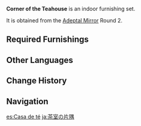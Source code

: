 {{Furnishing Infobox
|id             = 350005
|image          = Furnishing Set Corner of the Teahouse Display.png
|category       = Indoor Set
|subcategory    = Set
|quality        = 4
|adeptal_energy = 450
|load           = 595
|description    = Enjoying some tea with friends and relatives while listening to the witty words of the storytellers is the simplest joy of the teahouse.
|blueprint      = Adeptal Mirror
|adeptal mirror = 2
}}
'''Corner of the Teahouse''' is an indoor furnishing set.

It is obtained from the [[Adeptal Mirror]] Round 2.

==Required Furnishings==
{{Recipe
|type = Furnishing Set
|Pine Folding Screen: Billowing Sails = 1
|Red Pine Wood Round Stool = 4
|Red Cedar Round Table = 1
|Tavern Rug: Home Away From Home = 1
|sort = Pine Folding Screen: Billowing Sails;Red Pine Wood Round Stool;Red Cedar Round Table;Tavern Rug: Home Away From Home
|yield = 0
}}

==Other Languages==
{{Other Languages
|en      = Corner of the Teahouse
|zhs     = 茶馆一隅
|zhs_rm  = Cháguǎn Yīyú
|zht     = 茶館一隅
|zht_rm  = Cháguǎn Yīyú
|zh_tl   = 
|ja      = 茶室の片隅
|ja_rm   = Chashitsu no Katasumi
|ja_tl   = Corner of the Teahouse
|ko      = 찻집 한 켠
|ko_rm   = Chatjjip Han Kyeon
|ko_tl   = Corner of the Teahouse
|es      = Casa de té
|es_tl   = Tea House
|fr      = Salon de thé
|fr_tl   = Tea Room
|ru      = Уголок чайной
|ru_tl   = Corner of the Teahouse
|th      = มุมหนึ่งของโรงน้ำชา
|th_rm   = 
|th_tl   = 
|vi      = Một Thoáng Trà Quán
|vi_tl   = 
|de      = Teehaus an der Ecke
|de_tl   = Teahouse at the Corner
|id      = Kedai Teh di Sudut
|id_tl   = Teahouse at the Corner
|pt      = Casa de Chá na Esquina
|pt_tl   = 
|tr      = Çay Köşesi
|tr_tl   = 
|it      = Angolo della sala da tè
|it_tl   = 
}}

==Change History==
{{Change History|1.5}}

==Navigation==
{{Furnishing Navbox/Sets|type=regular}}

[[es:Casa de té]]
[[ja:茶室の片隅]]